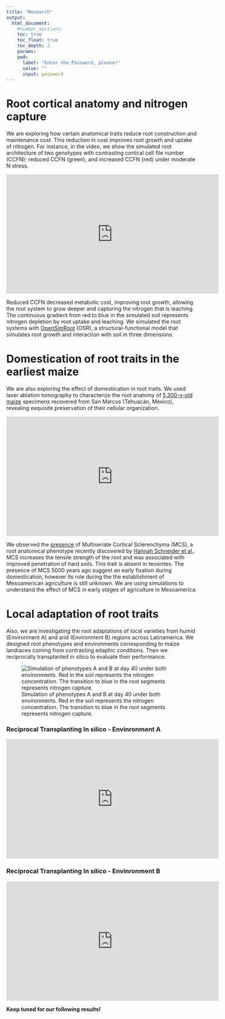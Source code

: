 ```yaml
---
title: "Research"
output:
  html_document:
    #number_sections:
    toc: true
    toc_float: true
    toc_depth: 2
    params:
    pwd:
      label: "Enter the Password, please!"
      value: ""
      input: password
---
```

<head>
<!-- Google tag (gtag.js) -->
<script async src="https://www.googletagmanager.com/gtag/js?id=G-ERV5WXQZ44"></script>
<script>
  window.dataLayer = window.dataLayer || [];
  function gtag(){dataLayer.push(arguments);}
  gtag('js', new Date());

  gtag('config', 'G-ERV5WXQZ44');
</script>
</head> 

# __Root cortical anatomy and nitrogen capture__

We are exploring how certain anatomical traits reduce root construction and maintenance cost. This reduction in cost improves root growth and uptake of nitrogen. For instance, in the video, we show the simulated root architecture of two genotypes with contrasting cortical cell file number (CCFN); reduced CCFN (green), and increased CCFN (red) under moderate N stress.

<iframe width="560" height="315" src="https://www.youtube.com/embed/Kvpb8mneHgs" title="YouTube video player" frameborder="0" allow="accelerometer; autoplay; clipboard-write; encrypted-media; gyroscope; picture-in-picture; web-share" allowfullscreen></iframe>

Reduced CCFN decreased metabolic cost, improving root growth, allowing the root system to grow deeper and capturing the nitrogen that is leaching. The continuous gradient from red to blue in the simulated soil represents nitrogen depletion by root uptake and leaching. We simulated the root systems with [OpenSimRoot](https://rootmodels.gitlab.io/) (OSR), a structural-functional model that simulates root growth and interaction with soil in three dimensions.


# __Domestication of root traits in the earliest maize__

We are also exploring the effect of domestication in root traits. We used laser ablation tomography to characterize the root anatomy of [5,300-y-old maize](https://www.pnas.org/doi/full/10.1073/pnas.1609701113) specimens recovered from San Marcos (Tehuacán, Mexico), revealing exquisite preservation of their cellular organization. 

<iframe width="560" height="315" src="https://www.youtube.com/embed/XZTEIv52eaw" title="YouTube video player" frameborder="0" allow="accelerometer; autoplay; clipboard-write; encrypted-media; gyroscope; picture-in-picture; web-share" allowfullscreen></iframe>

We observed the [presence](https://www.pnas.org/doi/10.1073/pnas.2110245119) of Multiseriate Cortical Sclerenchyma (MCS), a root anatomical phenotype recently discovered by [Hannah Schneider et al.](https://www.pnas.org/doi/10.1073/pnas.2012087118). MCS increases the tensile strength of the root and was associated with improved penetration of hard soils. This trait is absent in teosintes. The presence of MCS 5000 years ago suggest an early fixation during domestication, however its role during the the establishment of Mesoamerican agriculture is still unknown. We are using simulations to understand the effect of MCS in early stages of agriculture in Mesoamerica. 


# __Local adaptation of root traits__

Also, we are investigating the root adaptations of local varieties from humid (Environment A) and arid (Environment B)  regions across Latinamerica. We designed root phenotypes and environments corresponding to maize landraces coming from contrasting edaphic conditions. Then we reciprocally transplanted in silico to evaluate their performance.


![Simulation of phenotypes A and B at day 40 under both environments. Red in the soil represents the nitrogen concentration. The transition to blue in the root segments represents nitrogen capture.](reciprocal.png)

### Reciprocal Transplanting In silico - Envinronment A

<iframe width="560" height="315" src="https://www.youtube.com/embed/woIibJjGRpo" title="YouTube video player" frameborder="0" allow="accelerometer; autoplay; clipboard-write; encrypted-media; gyroscope; picture-in-picture; web-share" allowfullscreen></iframe>

### Reciprocal Transplanting In silico - Envinronment B

<iframe width="560" height="315" src="https://www.youtube.com/embed/toQBu0TGq3E" title="YouTube video player" frameborder="0" allow="accelerometer; autoplay; clipboard-write; encrypted-media; gyroscope; picture-in-picture; web-share" allowfullscreen></iframe>

**Keep tuned for our following results!**







